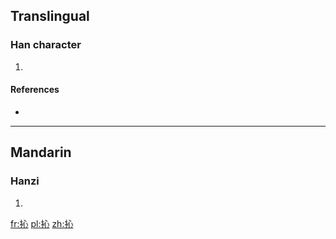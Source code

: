 ==Translingual==

===Han character===
{{Han char|rn=64|rad=手|as=05|sn=8|four=|canj=手心 (QP)}}

# {{defn|Han|sort=手05}}

====References====
* {{Han ref|kx=0421.010|dkj=11875|hdz=31844.050|uh=628B|ud=25227}}

----

==Mandarin==

===Hanzi===
{{cmn-hanzi|pin=[[qìn]] ([[qin4]]), [[shèn]] ([[shen4]])|wg=ch'in<sup>4</sup>, shen<sup>4</sup>}}

# {{defn|lang=cmn|sort=手05}}

[[fr:抋]]
[[pl:抋]]
[[zh:抋]]